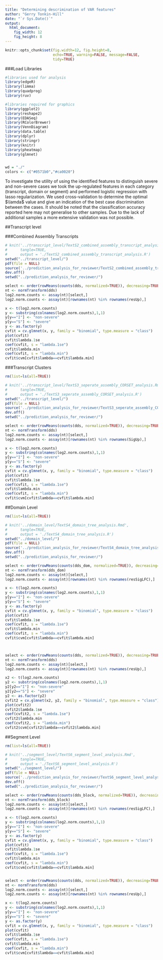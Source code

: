 ```yaml
---
title: "Determining descrimination of VAR features"
author: "Gerry Tonkin-Hill"
date: "`r Sys.Date()`"
output: 
  html_document:
    fig_width: 12
    fig_height: 8
---
```


```r
knitr::opts_chunk$set(fig.width=12, fig.height=8,
                      echo=TRUE, warning=FALSE, message=FALSE,
                      tidy=TRUE)
```

###Load Libraries
```r
#libraries used for analysis
library(edgeR)
library(limma)
library(quadprog)
library(ruv)

#libraries required for graphics
library(ggplot2)
library(reshape2)
library(EDASeq)
library(RColorBrewer)
library(VennDiagram)
library(data.table)
library(dplyr)
library(stringr)
library(knitr)
library(pheatmap)
library(glmnet)


wd = "./"
colors <- c("#0571b0","#ca0020")
```

To investigate the utility of using the identified features to distinguish severe and non-severe cases we took the up-regulated features in each category (transcript, domain or segment) and performed logistic regression with lasso regularization. We used cross-validation to determine the optimal $\lamda$ value and give an indication of the best case discrimination between the cases. It should be noted that the classification accuracy reported here may not generalise to other samples. Due to the lack of additional samples a more extensive validation was not possible.

##Transcript level

###Combined Assembly Transcripts

```r
# knit('../transcript_level/TextS2_combined_assembly_transcript_analysis.Rmd',
#      tangle=TRUE,
#      output = './TextS2_combined_assembly_transcript_analysis.R')
setwd("../transcript_level/")
pdf(file = NULL)
source('../prediction_analysis_for_reviewer/TextS2_combined_assembly_transcript_analysis.R')
dev.off()
setwd("../prediction_analysis_for_reviewer/")

select <- order(rowMeans(counts(dds, normalized=TRUE)), decreasing=TRUE)
nt <- normTransform(dds)
log2.norm.counts <- assay(nt)[select,]
log2.norm.counts <- assay(nt)[rownames(nt) %in% rownames(resUp),]

x <- t(log2.norm.counts)
y <- substring(colnames(log2.norm.counts),1,1)
y[y=="I"] <- "non-severe"
y[y=="S"] <- "severe"
y <- as.factor(y)
cvfit = cv.glmnet(x, y, family = "binomial", type.measure = "class")
plot(cvfit)
cvfit$lambda.1se
coef(cvfit, s = "lambda.1se")
cvfit$lambda.min
coef(cvfit, s = "lambda.min")
cvfit$cvm[cvfit$lambda==cvfit$lambda.min]
```

###Transcript Clusters
```r
rm(list=ls(all=TRUE))

# knit('../transcript_level/TextS3_seperate_assembly_CORSET_analysis.Rmd',
#      tangle=TRUE,
#      output = './TextS3_seperate_assembly_CORSET_analysis.R')
setwd("../transcript_level/")
pdf(file = NULL)
source('../prediction_analysis_for_reviewer/TextS3_seperate_assembly_CORSET_analysis.R')
dev.off()
setwd("../prediction_analysis_for_reviewer/")

select <- order(rowMeans(counts(dds, normalized=TRUE)), decreasing=TRUE)
nt <- normTransform(dds)
log2.norm.counts <- assay(nt)[select,]
log2.norm.counts <- assay(nt)[rownames(nt) %in% rownames(SigUp),]

x <- t(log2.norm.counts)
y <- substring(colnames(log2.norm.counts),1,1)
y[y=="I"] <- "non-severe"
y[y=="S"] <- "severe"
y <- as.factor(y)
cvfit = cv.glmnet(x, y, family = "binomial", type.measure = "class")
plot(cvfit)
cvfit$lambda.1se
coef(cvfit, s = "lambda.1se")
cvfit$lambda.min
coef(cvfit, s = "lambda.min")
cvfit$cvm[cvfit$lambda==cvfit$lambda.min]
```

##Domain Level
```r
rm(list=ls(all=TRUE))

# knit('../domain_level/TextS4_domain_tree_analysis.Rmd',
#      tangle=TRUE,
#      output = './TextS4_domain_tree_analysis.R')
setwd("../domain_level/")
pdf(file = NULL)
source('../prediction_analysis_for_reviewer/TextS4_domain_tree_analysis.R')
dev.off()
setwd("../prediction_analysis_for_reviewer/")

select <- order(rowMeans(counts(dds_dom, normalized=TRUE)), decreasing=TRUE)
nt <- normTransform(dds_dom)
log2.norm.counts <- assay(nt)[select,]
log2.norm.counts <- assay(nt)[rownames(nt) %in% rownames(resSigLFC),]

x <- t(log2.norm.counts)
y <- substring(colnames(log2.norm.counts),1,1)
y[y=="I"] <- "non-severe"
y[y=="S"] <- "severe"
y <- as.factor(y)
cvfit = cv.glmnet(x, y, family = "binomial", type.measure = "class")
plot(cvfit)
cvfit$lambda.1se
coef(cvfit, s = "lambda.1se")
cvfit$lambda.min
coef(cvfit, s = "lambda.min")
cvfit$cvm[cvfit$lambda==cvfit$lambda.min]



select <- order(rowMeans(counts(dds, normalized=TRUE)), decreasing=TRUE)
nt <- normTransform(dds)
log2.norm.counts <- assay(nt)[select,]
log2.norm.counts <- assay(nt)[rownames(nt) %in% rownames(resUp),]

x2 <- t(log2.norm.counts)
y2 <- substring(colnames(log2.norm.counts),1,1)
y2[y2=="I"] <- "non-severe"
y2[y2=="S"] <- "severe"
y2 <- as.factor(y2)
cvfit2 = cv.glmnet(x2, y2, family = "binomial", type.measure = "class")
plot(cvfit2)
cvfit2$lambda.1se
coef(cvfit2, s = "lambda.1se")
cvfit2$lambda.min
coef(cvfit2, s = "lambda.min")
cvfit2$cvm[cvfit2$lambda==cvfit2$lambda.min]
```

##Segment Level

```r
rm(list=ls(all=TRUE))

# knit('../segment_level/TextS6_segment_level_analysis.Rmd',
#      tangle=TRUE,
#      output = './TextS6_segment_level_analysis.R')
setwd("../segment_level/")
pdf(file = NULL)
source('../prediction_analysis_for_reviewer/TextS6_segment_level_analysis.R')
dev.off()
setwd("../prediction_analysis_for_reviewer/")

select <- order(rowMeans(counts(dds_block, normalized=TRUE)), decreasing=TRUE)
nt <- normTransform(dds_block)
log2.norm.counts <- assay(nt)[select,]
log2.norm.counts <- assay(nt)[rownames(nt) %in% rownames(resSigLFC),]

x <- t(log2.norm.counts)
y <- substring(colnames(log2.norm.counts),1,1)
y[y=="I"] <- "non-severe"
y[y=="S"] <- "severe"
y <- as.factor(y)
cvfit = cv.glmnet(x, y, family = "binomial", type.measure = "class")
plot(cvfit)
cvfit$lambda.1se
coef(cvfit, s = "lambda.1se")
cvfit$lambda.min
coef(cvfit, s = "lambda.min")
cvfit$cvm[cvfit$lambda==cvfit$lambda.min]


select <- order(rowMeans(counts(dds, normalized=TRUE)), decreasing=TRUE)
nt <- normTransform(dds)
log2.norm.counts <- assay(nt)[select,]
log2.norm.counts <- assay(nt)[rownames(nt) %in% rownames(resUp),]

x <- t(log2.norm.counts)
y <- substring(colnames(log2.norm.counts),1,1)
y[y=="I"] <- "non-severe"
y[y=="S"] <- "severe"
y <- as.factor(y)
cvfit = cv.glmnet(x, y, family = "binomial", type.measure = "class")
plot(cvfit)
cvfit$lambda.1se
coef(cvfit, s = "lambda.1se")
cvfit$lambda.min
coef(cvfit, s = "lambda.min")
cvfit$cvm[cvfit$lambda==cvfit$lambda.min]
```
